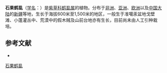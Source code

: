 {{Speciesbox
| name = 石果鹤虱
| status = 
| status_system = 
| image =
| genus = Lappula
| species = spinocarpos
| authority = (Forssk.) Aschers. ex Kuntze
}}

'''石果鹤虱'''（[[学名|学名]]：{{lang|la|''Lappula spinocarpos''}}）是[[紫草科|紫草科]][[鹤虱属|鹤虱属]]的植物。分布于[[非洲|非洲]]、[[亚洲|亚洲]]、[[欧洲|欧洲]]以及[[中国大陆|中国大陆]]的[[新疆|新疆]]等地，生长于海拔600米至1,500米的地区，一般生于准噶汞盆地戈壁滩、小蓬灌丛中、荒漠中的假木贼及山前台地亦有生长，目前尚未由人工引种栽培。

== 参考文献 ==
<div class="references-small">
* {{cite web| url =http://www.bioinfo.cn/db05/KmzwSpecies.php?action=view&id=1738| title =石果鹤虱| work =《中国高等植物数据库全库》| publisher =中国科学院微生物研究所| author =昆明植物研究所| accessdate =2009-02-22| deadurl =yes| archiveurl =https://web.archive.org/web/20160305072353/http://www.bioinfo.cn/db05/KmzwSpecies.php?action=view&id=1738| archivedate =2016-03-05}}
</div>
{{Taxonbar|from=Q15225659}}

[[Category:鹤虱属|石果鹤虱]]


{{植物小作品}}